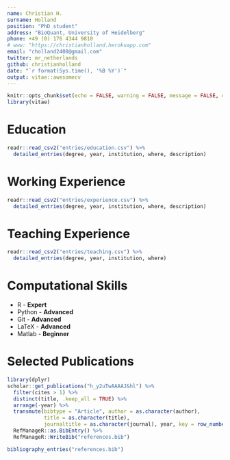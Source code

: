 ```yaml
---
name: Christian H.
surname: Holland
position: "PhD student"
address: "BioQuant, University of Heidelberg"
phone: +49 (0) 176 4344 9810
# www: "https://christianholland.herokuapp.com"
email: "cholland2408@gmail.com"
twitter: mr_netherlands
github: christianholland
date: "`r format(Sys.time(), '%B %Y')`"
output: vitae::awesomecv
---
```


```r
knitr::opts_chunk$set(echo = FALSE, warning = FALSE, message = FALSE, cache = F)
library(vitae)
```

# Education

```r
readr::read_csv2("entries/education.csv") %>%
  detailed_entries(degree, year, institution, where, description)

```

# Working Experience
```r
readr::read_csv2("entries/experience.csv") %>%
  detailed_entries(degree, year, institution, where, description)
```

# Teaching Experience
```r
readr::read_csv2("entries/teaching.csv") %>%
  detailed_entries(degree, year, institution, where)
```

# Computational Skills

* R - **Expert**
* Python - **Advanced**
* Git - **Advanced**
* LaTeX - **Advanced**
* Matlab - **Beginner**

# Selected Publications

```r
library(dplyr)
scholar::get_publications("h_y2uTwAAAAJ&hl") %>% 
  filter(cites > 1) %>% 
  distinct(title, .keep_all = TRUE) %>%
  arrange(-year) %>%
  transmute(bibtype = "Article", author = as.character(author),
            title = as.character(title),
            journaltitle = as.character(journal), year, key = row_number()) %>% 
  RefManageR::as.BibEntry() %>% 
  RefManageR::WriteBib("references.bib")

bibliography_entries("references.bib")
```

